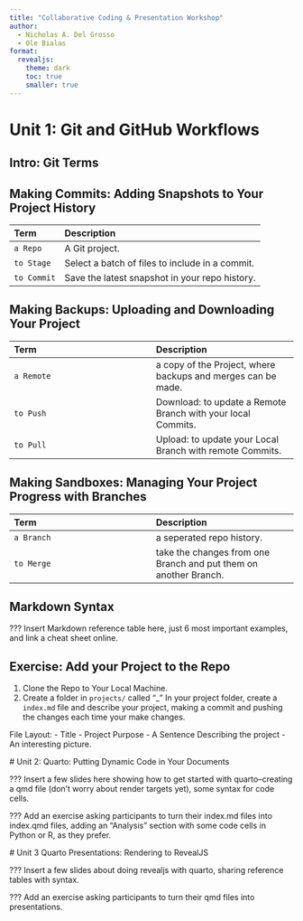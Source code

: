 ```yaml
---
title: "Collaborative Coding & Presentation Workshop"
author:
  - Nicholas A. Del Grosso
  - Ole Bialas
format:
  revealjs:
    theme: dark
    toc: true
    smaller: true
---
```


# Unit 1: Git and GitHub Workflows 

## Intro: Git Terms

## Making Commits: Adding Snapshots to Your Project History

| Term | Description |
| :-- | :-- |
| `a Repo` | A Git project. |
| `to Stage` | Select a batch of files to include in a commit. |
| `to Commit` | Save the latest snapshot in your repo history. |

## Making Backups: Uploading and Downloading Your Project

| Term | Description |
| :-- | :-- |
| `a Remote` | a copy of the Project, where backups and merges can be made. |
| `to Push` | Download: to update a Remote Branch with your local Commits. |
| `to Pull` | Upload: to update your Local Branch with remote Commits. |

## Making Sandboxes: Managing Your Project Progress with Branches
| Term | Description |
| :-- | :-- |
| `a Branch` | a seperated repo history. |
| `to Merge` | take the changes from one Branch and put them on another Branch. |


## Markdown Syntax

??? Insert Markdown reference table here, just 6 most important examples, and link a cheat sheet online.


## Exercise: Add your Project to the Repo

1. Clone the Repo to Your Local Machine.
2. Create a folder in `projects/` called "<YourName>_<ProjectName>"
In your project folder, create a `index.md` file and describe your project, making a commit and pushing the changes each time your make changes.
  
File Layout:
  - Title 
  - Project Purpose
    - A Sentence Describing the project
    - An interesting picture.
  

  # Unit 2: Quarto: Putting Dynamic Code in Your Documents

  ??? Insert a few slides here showing how to get started with quarto--creating a qmd file (don't worry about render targets yet), some syntax for code cells.

  ??? Add an exercise asking participants to turn their index.md files into index.qmd files, adding an "Analysis" section with some code cells in Python or R, as they prefer.

  # Unit 3 Quarto Presentations: Rendering to RevealJS

  ??? Insert a few slides about doing revealjs with quarto, sharing reference tables with syntax.

  ??? Add an exercise asking participants to turn their qmd files into presentations.